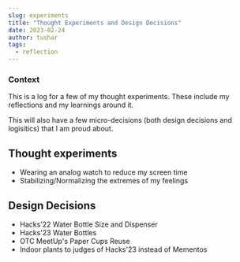 ---
slug: experiments
title: "Thought Experiments and Design Decisions"
date: 2023-02-24
author: tushar
tags:
  - reflection
---

### Context

This is a log for a few of my thought experiments. These include my reflections and my learnings around it.

This will also have a few micro-decisions (both design decisions and logisitics) that I am proud about. 

## Thought experiments

- Wearing an analog watch to reduce my screen time 
- Stabilizing/Normalizing the extremes of my feelings

## Design Decisions

- Hacks'22 Water Bottle Size and Dispenser
- Hacks'23 Water Bottles
- OTC MeetUp's Paper Cups Reuse
- Indoor plants to judges of Hacks'23 instead of Mementos
